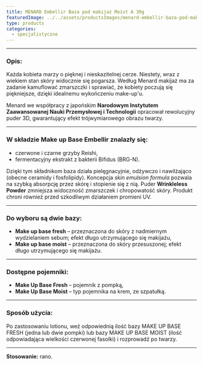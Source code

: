 ```yaml
---
title: MENARD Embellir Baza pod makijaż Moist A 30g
featuredImage: ../../assets/productsImages/menard-embellir-baza-pod-makijaz-moist-a-30g.png
type: products
categories:
  - specjalistyczne
---
```



<Embellir />

---

<h3>Opis:</h3>

Każda kobieta marzy o pięknej i nieskazitelnej cerze. Niestety, wraz z wiekiem stan skóry widocznie się pogarsza. Według Menard makijaż ma za zadanie kamuflować zmarszczki i sprawiać, że kobiety poczują się piękniejsze, dzięki idealnemu wykończeniu make-up'u.

Menard we współpracy z japońskim **Narodowym Instytutem Zaawansowanej Nauki Przemysłowej i Technologii** opracował rewolucyjny puder 3D, gwarantujący efekt trójwymiarowego obrazu twarzy.

---

### W składzie **Make up Base Embellir** znalazły się:

- czerwone i czarne grzyby Reishi,
- fermentacyjny ekstrakt z bakterii Bifidus (BRG-N).

Dzięki tym składnikom baza działa pielęgnacyjnie, odżywczo i nawilżająco (obecne ceramidy i fosfolipidy). Koncepcja _skin emulsion formula_ pozwala na szybką absorpcję przez skórę i stopienie się z nią. Puder **Wrinkleless Powder** zmniejsza widoczność zmarszczek i chropowatość skóry. Produkt chroni również przed szkodliwym działaniem promieni UV.

---

### Do wyboru są dwie bazy:

- **Make up base fresh** – przeznaczona do skóry z nadmiernym wydzielaniem sebum; efekt długo utrzymującego się makijażu,
- **Make up base moist** – przeznaczona do skóry przesuszonej; efekt długo utrzymującego się makijażu.

---

### Dostępne pojemniki:

- **Make Up Base Fresh** – pojemnik z pompką,
- **Make Up Base Moist** – typ pojemnika na krem, ze szpatułką.

---

### Sposób użycia:

Po zastosowaniu lotionu, weź odpowiednią ilość bazy MAKE UP BASE FRESH (jedna lub dwie pompki) lub bazy MAKE UP BASE MOIST (ilość odpowiadająca wielkości czerwonej fasolki) i rozprowadź po twarzy.

---

**Stosowanie:** rano.
